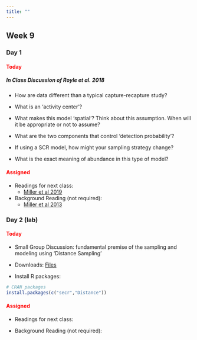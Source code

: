 ```yaml
---
title: ""
---
```


## Week 9

### Day 1

#### [Today]{style="color:red;"}

##### **In Class Discussion of Royle et al. 2018**

- How are data different than a typical capture-recapture study?

- What is an 'activity center'?

- What makes this model 'spatial'? Think about this assumption. When will it be appropriate or not to assume?

- What are the two components that control 'detection probability'?

- If using a SCR model, how might your sampling strategy change?

- What is the exact meaning of abundance in this type of model?


<!-- -   Lecture (Code): <a href="/classfiles/hbayes/Bayesian.Hierarchical.Model.zip">Bayesian Hierarchical Model Files</a> -->

<!-- -   Install R packages: -->

<!-- ```{r, eval=FALSE, echo=TRUE} -->
<!-- # CRAN packages -->
<!-- install.packages(c("brms","bayesplot")) -->
<!-- ``` -->

#### [Assigned]{style="color:red;"}
-   Readings for next class:
    - <a href="/readings/Miller et al 2019.pdf">Miller et al 2019</a>

- Background Reading (not required):
  - <a href="/readings/Miller et al 2013.pdf">Miller et al 2013</a>

 
### Day 2 (lab)

#### [Today]{style="color:red;"}

-   Small Group Discussion: fundamental premise of the sampling and modeling using 'Distance Sampling'


-   Downloads: <a href="/classfiles/scrlab/week9files.zip">Files</a>


-   Install R packages:

```r
# CRAN packages
install.packages(c("secr","Distance"))
```


#### [Assigned]{style="color:red;"}
-   Readings for next class:
    <!-- - <a href="/readings/Royle et al 2018.pdf">Royle et al. 2018</a> -->


- Background Reading (not required):
  <!-- - <a href="/readings/Borchers and Marques 2017.pdf">Borchers and Marques 2017</a> -->






